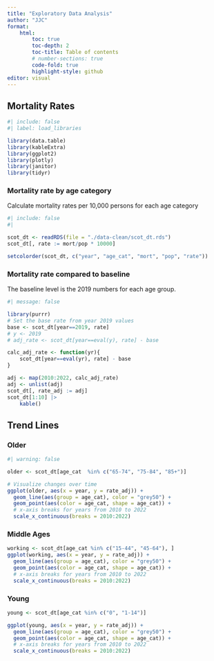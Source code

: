```yaml
---
title: "Exploratory Data Analysis"
author: "JJC"
format: 
    html:
        toc: true
        toc-depth: 2
        toc-title: Table of contents
        # number-sections: true
        code-fold: true
        highlight-style: github
editor: visual
---
```


## Mortality Rates

```r
#| include: false
#| label: load_libraries

library(data.table)
library(kableExtra)
library(ggplot2)
library(plotly)
library(janitor)
library(tidyr)
```

### Mortality rate by age category

Calculate mortality rates per 10,000 persons for each age category

```r
#| include: false
#| 

scot_dt <- readRDS(file = "./data-clean/scot_dt.rds")
scot_dt[, rate := mort/pop * 10000]

setcolorder(scot_dt, c("year", "age_cat", "mort", "pop", "rate"))
```

### Mortality rate compared to baseline

The baseline level is the 2019 numbers for each age group.

```r
#| message: false

library(purrr)
# Set the base rate from year 2019 values
base <- scot_dt[year==2019, rate]
# y <- 2019
# adj_rate <- scot_dt[year==eval(y), rate] - base

calc_adj_rate <- function(yr){
    scot_dt[year==eval(yr), rate] - base
}

adj <- map(2010:2022, calc_adj_rate) 
adj <- unlist(adj)
scot_dt[, rate_adj := adj]
scot_dt[1:10] |> 
    kable()
```

## Trend Lines

### Older

```r
#| warning: false

older <- scot_dt[age_cat  %in% c("65-74", "75-84", "85+")]

# Visualize changes over time
ggplot(older, aes(x = year, y = rate_adj)) +
  geom_line(aes(group = age_cat), color = "grey50") +
  geom_point(aes(color = age_cat, shape = age_cat)) +
  # x-axis breaks for years from 2010 to 2022
  scale_x_continuous(breaks = 2010:2022) 
```

### Middle Ages

```r

working <- scot_dt[age_cat %in% c("15-44", "45-64"), ]
ggplot(working, aes(x = year, y = rate_adj)) +
  geom_line(aes(group = age_cat), color = "grey50") +
  geom_point(aes(color = age_cat, shape = age_cat)) +
  # x-axis breaks for years from 2010 to 2022
  scale_x_continuous(breaks = 2010:2022) 

```

### Young

```r

young <- scot_dt[age_cat %in% c("0", "1-14")]

ggplot(young, aes(x = year, y = rate_adj)) +
  geom_line(aes(group = age_cat), color = "grey50") +
  geom_point(aes(color = age_cat, shape = age_cat)) +
  # x-axis breaks for years from 2010 to 2022
  scale_x_continuous(breaks = 2010:2022) 
```
